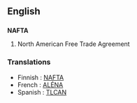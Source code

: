 ==English==
==={{abbreviation}}===
{{wikipedia}}
'''NAFTA'''
# North American Free Trade Agreement
===Translations===
* Finnish : [[NAFTA]]
* French : [[ALÉNA]]
* Spanish : [[TLCAN]]